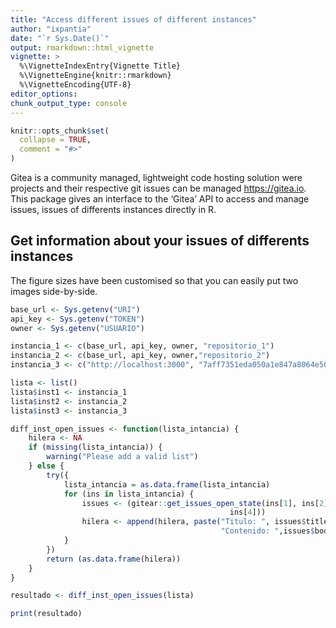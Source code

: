 ```yaml
---
title: "Access different issues of different instances"
author: "ixpantia"
date: "`r Sys.Date()`"
output: rmarkdown::html_vignette
vignette: >
  %\VignetteIndexEntry{Vignette Title}
  %\VignetteEngine{knitr::rmarkdown}
  %\VignetteEncoding{UTF-8}
editor_options: 
chunk_output_type: console
---
```


```r
knitr::opts_chunk$set(
  collapse = TRUE,
  comment = "#>"
)
```

Gitea is a community managed, lightweight code hosting solution  were projects
and their respective git issues can be managed  <https://gitea.io>. This
package gives an interface to the 'Gitea' API to  access and manage
issues, issues of differents instances directly in R.

## Get information about your issues of differents instances

The figure sizes have been customised so that you can easily put two images side-by-side. 

```r

base_url <- Sys.getenv("URI")
api_key <- Sys.getenv("TOKEN")
owner <- Sys.getenv("USUARIO")

instancia_1 <- c(base_url, api_key, owner, "repositorio_1")
instancia_2 <- c(base_url, api_key, owner,"repositorio_2")
instancia_3 <- c("http://localhost:3000", "7aff7351eda050a1e847a8064e50376b090cbd7c", "Prueba_Instancia","repo")

lista <- list()
lista$inst1 <- instancia_1
lista$inst2 <- instancia_2
lista$inst3 <- instancia_3

diff_inst_open_issues <- function(lista_intancia) {
    hilera <- NA
    if (missing(lista_intancia)) {
        warning("Please add a valid list")
    } else {
        try({
            lista_intancia = as.data.frame(lista_intancia)
            for (ins in lista_intancia) {
                issues <- (gitear::get_issues_open_state(ins[1], ins[2], ins[3],
                                                 ins[4]))
                hilera <- append(hilera, paste("Titulo: ", issues$title,
                                               "Contenido: ",issues$body))
            }
        })
        return (as.data.frame(hilera))
    }
}

resultado <- diff_inst_open_issues(lista)

print(resultado)
```


